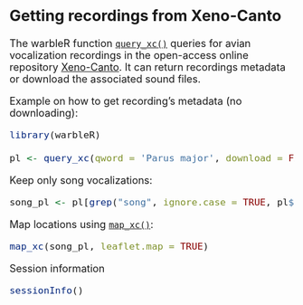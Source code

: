 
<font size="4">


## Getting recordings from Xeno-Canto


The warbleR function [`query_xc()`](https://marce10.github.io/warbleR/reference/query_xc.html) queries for avian vocalization recordings in the open-access online repository [Xeno-Canto](https://xeno-canto.org). It can return recordings metadata or download the associated sound files. 

Example on how to get recording's metadata (no downloading):

```r

library(warbleR)

pl <- query_xc(qword = 'Parus major', download = FALSE)

```


Keep only song vocalizations: 
```r

song_pl <- pl[grep("song", ignore.case = TRUE, pl$Vocalization_type), ]

```


Map locations using [`map_xc()`](https://marce10.github.io/warbleR/reference/map_xc.html):
```r

map_xc(song_pl, leaflet.map = TRUE)

```

<font size="4">Session information</font>

```r

sessionInfo()

```
